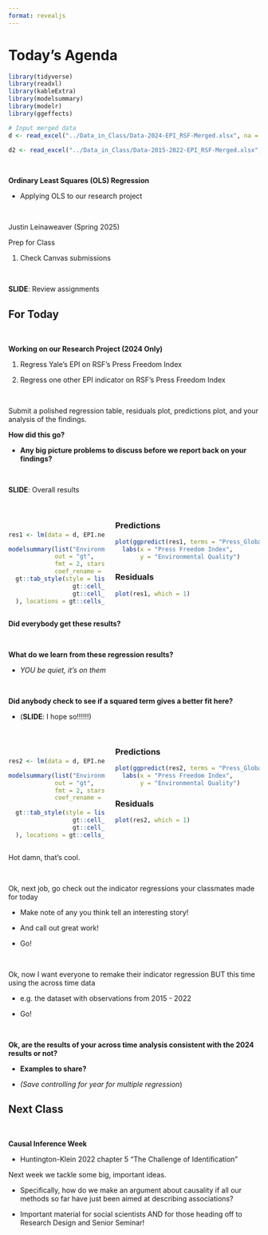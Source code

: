 ```yaml
---
format: revealjs
---
```


# Today's Agenda {background-image="Images/background-data_blue_v4.png"}

```r
library(tidyverse)
library(readxl)
library(kableExtra)
library(modelsummary)
library(modelr)
library(ggeffects)

# Input merged data
d <- read_excel("../Data_in_Class/Data-2024-EPI_RSF-Merged.xlsx", na = "NA")

d2 <- read_excel("../Data_in_Class/Data-2015-2022-EPI_RSF-Merged.xlsx", na = "NA")
```

<br>

::: {.r-fit-text}

**Ordinary Least Squares (OLS) Regression**

- Applying OLS to our research project

:::

<br>

::: r-stack
Justin Leinaweaver (Spring 2025)
:::

::: notes
Prep for Class

1. Check Canvas submissions

<br>

**SLIDE**: Review assignments

:::



## For Today {background-image="Images/background-data_blue_v4.png" .center}

<br>

**Working on our Research Project (2024 Only)**

1. Regress Yale's EPI on RSF's Press Freedom Index

2. Regress one other EPI indicator on RSF's Press Freedom Index

<br>

Submit a polished regression table, residuals plot, predictions plot, and your analysis of the findings.

::: notes

**How did this go?**

- **Any big picture problems to discuss before we report back on your findings?**

<br>

**SLIDE**: Overall results

:::



## {background-image="Images/background-data_blue_v4.png"}

::::: {.columns}

:::: {.column width="40%"}

<br>

```r
res1 <- lm(data = d, EPI.new ~ Press_Global)

modelsummary(list("Environmental Quality" = res1),
             out = "gt",
             fmt = 2, stars = c("*" = .05), gof_omit = "IC|F|Log",
             coef_rename = c("Press_Global" = "Press Freedom Index")) |>
  gt::tab_style(style = list(
                  gt::cell_fill(color = 'white'),
                  gt::cell_text(size = "x-large")
  ), locations = gt::cells_body())
```

::::

:::: {.column width="60%"}

::: {.panel-tabset}

### Predictions

```r
plot(ggpredict(res1, terms = "Press_Global")) +
  labs(x = "Press Freedom Index",
       y = "Environmental Quality")
```

### Residuals

```r
plot(res1, which = 1)
```

:::
::::
:::::

::: notes

**Did everybody get these results?**

<br>

**What do we learn from these regression results?**

- *YOU be quiet, it's on them*

<br>

**Did anybody check to see if a squared term gives a better fit here?**

- (**SLIDE**: I hope so!!!!!!)

:::



## {background-image="Images/background-data_blue_v4.png"}

::::: {.columns}

:::: {.column width="40%"}

<br>

```r
res2 <- lm(data = d, EPI.new ~ Press_Global + I(Press_Global^2))

modelsummary(list("Environmental Quality" = res2),
             out = "gt",
             fmt = 2, stars = c("*" = .05), gof_omit = "IC|F|Log",
             coef_rename = c("Press_Global" = "Press Freedom Index",
                             "I(Press_Global^2)" = "Press Freedom Index (Squared)")) |>
  gt::tab_style(style = list(
                  gt::cell_fill(color = 'white'),
                  gt::cell_text(size = "x-large")
  ), locations = gt::cells_body())
```

::::

:::: {.column width="60%"}

::: {.panel-tabset}

### Predictions

```r
plot(ggpredict(res2, terms = "Press_Global")) +
  labs(x = "Press Freedom Index",
       y = "Environmental Quality")
```

### Residuals

```r
plot(res2, which = 1)
```

:::
::::
:::::

::: notes

Hot damn, that's cool.

<br>

Ok, next job, go check out the indicator regressions your classmates made for today

- Make note of any you think tell an interesting story!

- And call out great work!

- Go!

<br>

Ok, now I want everyone to remake their indicator regression BUT this time using the across time data

- e.g. the dataset with observations from 2015 - 2022

- Go!

<br>

**Ok, are the results of your across time analysis consistent with the 2024 results or not?** 

- **Examples to share?**

- *(Save controlling for year for multiple regression*)

:::



## Next Class {background-image="Images/background-data_blue_v4.png" .center}

<br>

**Causal Inference Week**

- Huntington-Klein 2022 chapter 5 "The Challenge of Identification"

::: notes

Next week we tackle some big, important ideas.

- Specifically, how do we make an argument about causality if all our methods so far have just been aimed at describing associations?

- Important material for social scientists AND for those heading off to Research Design and Senior Seminar!


:::
